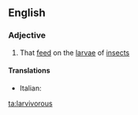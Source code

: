 ==English==

===Adjective===
{{en-adj}}

# {{chiefly|of fish}} That [[feed]] on the [[larva]]e of [[insect]]s

====Translations====
{{trans-top|feeding on insect larvae}}
* Italian: {{t-|it|larvivoro}}
{{trans-mid}}

{{trans-bottom}}

[[ta:larvivorous]]